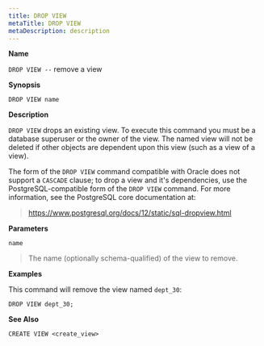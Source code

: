 ```yaml
---
title: DROP VIEW
metaTitle: DROP VIEW
metaDescription: description
---
```


**Name**

`DROP VIEW --` remove a view

**Synopsis**

``` text
DROP VIEW name
```

**Description**

`DROP VIEW` drops an existing view. To execute this command you must be
a database superuser or the owner of the view. The named view will not
be deleted if other objects are dependent upon this view (such as a view
of a view).

The form of the `DROP VIEW` command compatible with Oracle does not
support a `CASCADE` clause; to drop a view and it's dependencies, use
the PostgreSQL-compatible form of the `DROP VIEW` command. For more
information, see the PostgreSQL core documentation at:

> <https://www.postgresql.org/docs/12/static/sql-dropview.html>

**Parameters**

`name`

> The name (optionally schema-qualified) of the view to remove.

**Examples**

This command will remove the view named `dept_30`:

``` text
DROP VIEW dept_30;
```

**See Also**

`CREATE VIEW <create_view>`
